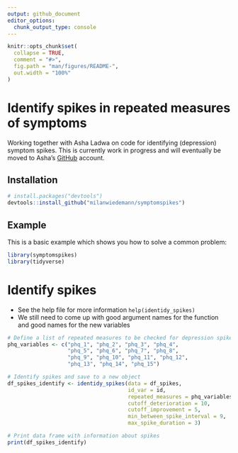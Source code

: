 ```yaml
---
output: github_document
editor_options: 
  chunk_output_type: console
---
```


<!-- README.md is generated from README.Rmd. Please edit that file -->

```r
knitr::opts_chunk$set(
  collapse = TRUE,
  comment = "#>",
  fig.path = "man/figures/README-",
  out.width = "100%"
)
```

# Identify spikes in repeated measures of symptoms

<!-- badges: start -->
<!-- badges: end -->

Working together with Asha Ladwa on code for identifying (depression) symptom spikes.
This is currently work in progress and will eventually be moved to Asha's [GitHub](https://github.com/AshaLadwa) account.

## Installation

``` r
# install.packages("devtools")
devtools::install_github("milanwiedemann/symptomspikes")
```

## Example

This is a basic example which shows you how to solve a common problem:

```r
library(symptomspikes)
library(tidyverse)
```

# Identify spikes

- See the help file for more information `help(identidy_spikes)`
- We still need to come up with good argument names for the function and good names for the new variables

```r
# Define a list of repeated measures to be checked for depression spikes
phq_variables <- c("phq_1", "phq_2", "phq_3", "phq_4", 
                   "phq_5", "phq_6", "phq_7", "phq_8", 
                   "phq_9", "phq_10", "phq_11", "phq_12", 
                   "phq_13", "phq_14", "phq_15")

# Identify spikes and save to a new object
df_spikes_identify <- identidy_spikes(data = df_spikes,
                                      id_var = id, 
                                      repeated_measures = phq_variables, 
                                      cutoff_deterioration = 10, 
                                      cutoff_improvement = 5,
                                      min_between_spike_interval = 9, 
                                      max_spike_duration = 3)

# Print data frame with information about spikes
print(df_spikes_identify)

```
